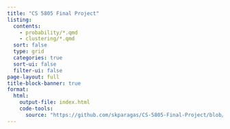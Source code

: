 ```yaml
---
title: "CS 5805 Final Project"
listing:
  contents:
    - probability/*.qmd
    - clustering/*.qmd
  sort: false
  type: grid
  categories: true
  sort-ui: false
  filter-ui: false
page-layout: full
title-block-banner: true
format: 
  html: 
    output-file: index.html
    code-tools: 
      source: "https://github.com/skparagas/CS-5805-Final-Project/blob/master/blog/blog.qmd"
---
```

